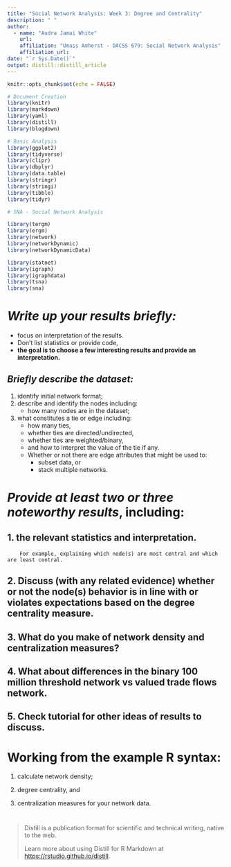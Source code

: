 ```yaml
---
title: "Social Network Analysis: Week 3: Degree and Centrality"
description: " "
author:
  - name: "Audra Jamai White" 
    url: 
    affiliation: "Umass Amherst - DACSS 679: Social Network Analysis"
    affiliation_url: 
date: "`r Sys.Date()`"
output: distill::distill_article
---
```


```r
knitr::opts_chunk$set(echo = FALSE)

# Document Creation
library(knitr)
library(markdown)
library(yaml)
library(distill)
library(blogdown)

# Basic Analysis
library(ggplot2)
library(tidyverse)
library(clipr)
library(dbplyr)
library(data.table)
library(stringr)
library(stringi)
library(tibble)
library(tidyr)

# SNA - Social Network Analysis

library(tergm)
library(ergm)
library(network)
library(networkDynamic)
library(networkDynamicData)

library(statnet)
library(igraph)
library(igraphdata)
library(tsna)
library(sna)

```

#        *Write up your results briefly: *
*   focus on interpretation of the results. 
*   Don’t list statistics or provide code, 
*  **the goal is to choose a few interesting results and provide an interpretation.**

##        *Briefly describe the dataset:*
1.   identify initial network format; 
2.   describe and identify the nodes 
     including: 
        *  how many nodes are in the dataset; 
3.   what constitutes a tie or edge
     including:
        *  how many ties, 
        *   whether ties are directed/undirected,
        *   whether ties are weighted/binary, 
        *   and how to interpret the value of the tie if any.
        *   Whether or not there are edge attributes 
            that might be used to:
            *   subset data, or 
            *   stack multiple networks. 

#        *Provide at least two or three noteworthy results*, including:

## 1.   the relevant statistics and interpretation. 
        For example, explaining which node(s) are most central and which are least central. 
## 2.   Discuss (with any related evidence) whether or not the node(s) behavior is in line with or violates expectations based on the degree centrality measure. 
## 3.   What do you make of network density and centralization measures?  
## 4.   What about differences in the binary 100 million threshold network vs valued trade flows network. 

## 5.  Check tutorial for other ideas of results to discuss.

#  Working from the example R syntax:
1.   calculate network density; 

2.   degree centrality, and 

3.   centralization measures for your network data. 




# 
> Distill is a publication format for scientific and technical writing, native to the web.
>
> Learn more about using Distill for R Markdown at <https://rstudio.github.io/distill>.
